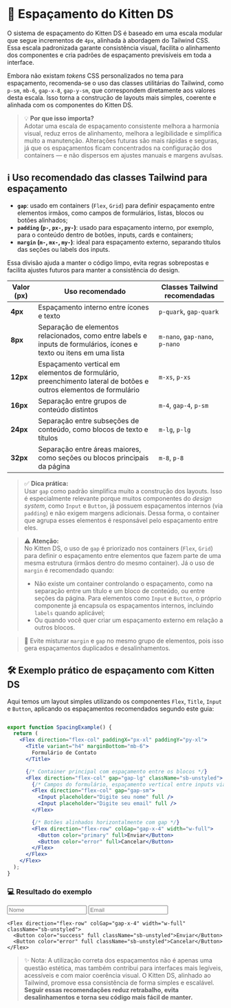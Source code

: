 
<Meta title="Design/Espaçamento" />

# 📏 Espaçamento do Kitten DS

O sistema de espaçamento do Kitten DS é baseado em uma escala modular que segue incrementos de `4px`, alinhada à abordagem do Tailwind CSS. Essa escala padronizada garante consistência visual, facilita o alinhamento dos componentes e cria padrões de espaçamento previsíveis em toda a interface.

Embora não existam *tokens* CSS personalizados no tema para espaçamento, recomenda-se o uso das classes utilitárias do Tailwind, como `p-sm`, `mb-6`, `gap-x-8`, `gap-y-sm`, que correspondem diretamente aos valores desta escala. Isso torna a construção de layouts mais simples, coerente e alinhada com os componentes do Kitten DS.

> 💡 **Por que isso importa?**  
> Adotar uma escala de espaçamento consistente melhora a harmonia visual, reduz erros de alinhamento, melhora a legibilidade e simplifica muito a manutenção. Alterações futuras são mais rápidas e seguras, já que os espaçamentos ficam concentrados na configuração dos containers — e não dispersos em ajustes manuais e margens avulsas.

## ℹ️ Uso recomendado das classes Tailwind para espaçamento

- **`gap`**: usado em containers (`Flex`, `Grid`) para definir espaçamento entre elementos irmãos, como campos de formulários, listas, blocos ou botões alinhados;
- **`padding` (`p-`, `px-`, `py-`)**: usado para espaçamento interno, por exemplo, para o conteúdo dentro de botões, inputs, cards e containers;
- **`margin` (`m-`, `mx-`, `my-`)**: ideal para espaçamento externo, separando títulos das seções ou labels dos inputs.

Essa divisão ajuda a manter o código limpo, evita regras sobrepostas e facilita ajustes futuros para manter a consistência do design.

<table>
  <thead>
    <tr>
      <th>Valor (px)</th>
      <th>Uso recomendado</th>
      <th>Classes Tailwind recomendadas</th>
    </tr>
  </thead>
  <tbody>
    <tr>
      <td><strong>4px</strong></td>
      <td>Espaçamento interno entre ícones e texto</td>
      <td><code>p-quark</code>, <code>gap-quark</code></td>
    </tr>
    <tr>
      <td><strong>8px</strong></td>
      <td>Separação de elementos relacionados, como entre labels e inputs de formulários, ícones e texto ou itens em uma lista</td>
      <td><code>m-nano</code>, <code>gap-nano</code>, <code>p-nano</code></td>
    </tr>
    <tr>
      <td><strong>12px</strong></td>
      <td>Espaçamento vertical em elementos de formulário, preenchimento lateral de botões e outros elementos de formulário</td>
      <td><code>m-xs</code>, <code>p-xs</code></td>
    </tr>
    <tr>
      <td><strong>16px</strong></td>
      <td>Separação entre grupos de conteúdo distintos</td>
      <td><code>m-4</code>, <code>gap-4</code>, <code>p-sm</code></td>
    </tr>
    <tr>
      <td><strong>24px</strong></td>
      <td>Separação entre subseções de conteúdo, como blocos de texto e títulos</td>
      <td><code>m-lg</code>, <code>p-lg</code></td>
    </tr>
    <tr>
      <td><strong>32px</strong></td>
      <td>Separação entre áreas maiores, como seções ou blocos principais da página</td>
      <td><code>m-8</code>, <code>p-8</code></td>
    </tr>
  </tbody>
</table>

> ✅ **Dica prática:**  
> Usar `gap` como padrão simplifica muito a construção dos layouts. Isso é especialmente relevante porque muitos componentes do *design system*, como `Input` e `Button`, já possuem espaçamentos internos (via `padding`) e não exigem margens adicionais. Dessa forma, o container que agrupa esses elementos é responsável pelo espaçamento entre eles.

> ⚠️ **Atenção:**  
> No Kitten DS, o uso de `gap` é priorizado nos containers (`Flex`, `Grid`) para definir o espaçamento entre elementos que fazem parte de uma mesma estrutura (irmãos dentro do mesmo container). Já o uso de `margin` é recomendado quando:
> - Não existe um container controlando o espaçamento, como na separação entre um título e um bloco de conteúdo, ou entre seções da página. Para elementos como `Input` e `Button`, o próprio componente já encapsula os espaçamentos internos, incluindo `labels` quando aplicável;
> - Ou quando você quer criar um espaçamento externo em relação a outros blocos.

> 🚫 Evite misturar `margin` e `gap` no mesmo grupo de elementos, pois isso gera espaçamentos duplicados e desalinhamentos.

## 🛠️ Exemplo prático de espaçamento com Kitten DS

Aqui temos um layout simples utilizando os componentes `Flex`, `Title`, `Input` e `Button`, aplicando os espaçamentos recomendados segundo este guia:

```jsx live

export function SpacingExample() {
  return (
    <Flex direction="flex-col" paddingX="px-xl" paddingY="py-xl">
      <Title variant="h4" marginBottom="mb-6">
        Formulário de Contato
      </Title>

      {/* Container principal com espaçamento entre os blocos */}
      <Flex direction="flex-col" gap="gap-lg" className="sb-unstyled">
        {/* Campos do formulário, espaçamento vertical entre inputs via gap */}
        <Flex direction="flex-col" gap="gap-sm">
          <Input placeholder="Digite seu nome" full />
          <Input placeholder="Digite seu email" full />
        </Flex>

        {/* Botões alinhados horizontalmente com gap */}
        <Flex direction="flex-row" colGap="gap-x-4" width="w-full">
          <Button color="primary" full>Enviar</Button>
          <Button color="error" full>Cancelar</Button>
        </Flex>
      </Flex>
    </Flex>
  );
}
```

### 💻 Resultado do exemplo

<Flex direction="flex-col" paddingX="px-xl" paddingY="py-xl" className="sb-unstyled max-w-92">
  <Title variant="h4" marginBottom="mb-6" className="sb-unstyled">Formulário de Contato</Title>
  
  <Flex direction="flex-col" gap="gap-lg" className="sb-unstyled">
    <Flex direction="flex-col" gap="gap-sm" width="w-full" className="sb-unstyled">
      <input type="text" placeholder="Nome" className="w-full p-xs border rounded flex-1 sb-unstyled" />
      <input type="email" placeholder="Email" className="w-full p-xs border rounded flex-1 sb-unstyled" />
    </Flex>

    <Flex direction="flex-row" colGap="gap-x-4" width="w-full" className="sb-unstyled">
      <Button color="success" full className="sb-unstyled">Enviar</Button>
      <Button color="error" full className="sb-unstyled">Cancelar</Button>
    </Flex>
  </Flex>
</Flex>

> ✨ Nota: A utilização correta dos espaçamentos não é apenas uma questão estética, mas também contribui para interfaces mais legíveis, acessíveis e com maior coerência visual. O Kitten DS, alinhado ao Tailwind, promove essa consistência de forma simples e escalável.
> **Seguir essas recomendações reduz retrabalho, evita desalinhamentos e torna seu código mais fácil de manter.**